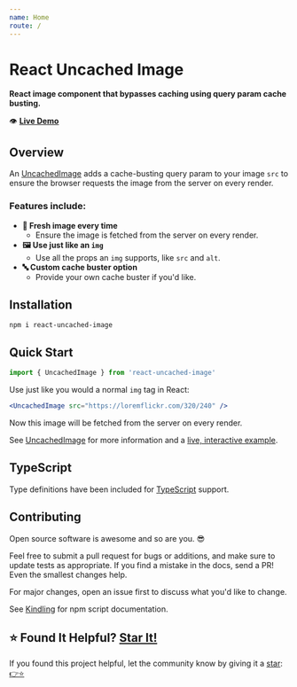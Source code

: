 ```yaml
---
name: Home
route: /
---
```




<div style={{
	display: 'flex',
	alignItems: 'center',
}}>
  <div>
    <h1>React Uncached Image</h1>
  </div>
  <div>
    <a href="https://github.com/justinmahar/react-uncached-image" target="_blank" rel="noopener noreferrer">
      <SvgIcon src={githubSvg} size={28} style={{ margin: '0 0 0 20px' }} />
    </a>
  </div>
</div>

**React image component that bypasses caching using query param cache busting.**

👁️ **[Live Demo](/UncachedImage#example)**

## Overview

An [UncachedImage](/UncachedImage) adds a cache-busting query param to your image `src` to ensure the browser requests the image from the server on every render.

### Features include:

- **🐣 Fresh image every time**
  - Ensure the image is fetched from the server on every render.
- **🖼️ Use just like an `img`**
  - Use all the props an `img` supports, like `src` and `alt`.
- **🔤 Custom cache buster option**
  - Provide your own cache buster if you'd like.

## Installation

```
npm i react-uncached-image
```

## Quick Start

```jsx
import { UncachedImage } from 'react-uncached-image'
```

Use just like you would a normal `img` tag in React:

```jsx
<UncachedImage src="https://loremflickr.com/320/240" />
```

Now this image will be fetched from the server on every render.

See [UncachedImage](/UncachedImage) for more information and a [live, interactive example](/UncachedImage#example).

## TypeScript

Type definitions have been included for [TypeScript](https://www.typescriptlang.org/) support.

## Contributing

Open source software is awesome and so are you. 😎

Feel free to submit a pull request for bugs or additions, and make sure to update tests as appropriate. If you find a mistake in the docs, send a PR! Even the smallest changes help.

For major changes, open an issue first to discuss what you'd like to change.

See [Kindling](https://tinyurl.com/kindlingscripts) for npm script documentation.

## ⭐ Found It Helpful? [Star It!](https://github.com/justinmahar/react-library-starter/stargazers)

If you found this project helpful, let the community know by giving it a [star](https://github.com/justinmahar/react-library-starter/stargazers): [👉⭐](https://github.com/justinmahar/react-library-starter/stargazers)
